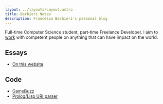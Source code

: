 ```yaml
---
layout: ../layouts/Layout.astro
title: Barbieri Notes
description: Francesco Barbieri's personal blog
---
```


Full-time Computer Science student, part-time Freelance Developer. I aim to [work](/work) with competent people on anything that can have impact on the world.

## Essays
- [On this website](/n/onthiswebsite)

## Code
- [GameBuzz](https://github.com/francescobarbieri/gamebuzz)
- [Prolog/Lisp URI parser](https://github.com/francescobarbieri/uri-parser)